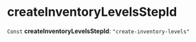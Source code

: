 
# createInventoryLevelsStepId

 `Const` **createInventoryLevelsStepId**: `"create-inventory-levels"`
